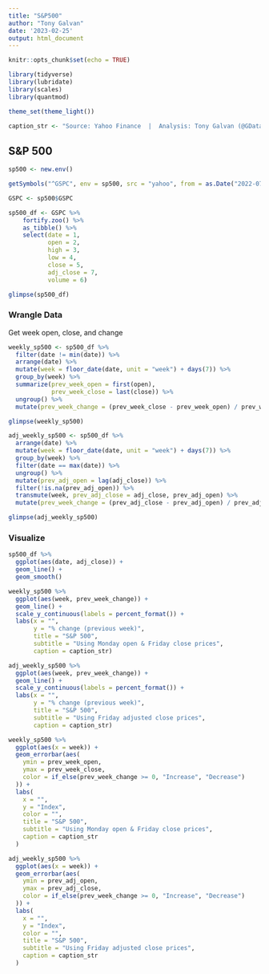```yaml
---
title: "S&P500"
author: "Tony Galvan"
date: '2023-02-25'
output: html_document
---
```


```r

knitr::opts_chunk$set(echo = TRUE)

library(tidyverse)
library(lubridate)
library(scales)
library(quantmod)

theme_set(theme_light())

caption_str <- "Source: Yahoo Finance  |  Analysis: Tony Galvan (@GDataScience1)"

```

## S&P 500

```r

sp500 <- new.env()

getSymbols("^GSPC", env = sp500, src = "yahoo", from = as.Date("2022-07-29"), to = as.Date("2023-02-24"), )

GSPC <- sp500$GSPC

sp500_df <- GSPC %>%
    fortify.zoo() %>% 
    as_tibble() %>%
    select(date = 1,
           open = 2,
           high = 3,
           low = 4,
           close = 5,
           adj_close = 7,
           volume = 6)

glimpse(sp500_df)

```

### Wrangle Data
Get week open, close, and change

```r

weekly_sp500 <- sp500_df %>%
  filter(date != min(date)) %>%
  arrange(date) %>%
  mutate(week = floor_date(date, unit = "week") + days(7)) %>%
  group_by(week) %>%
  summarize(prev_week_open = first(open),
            prev_week_close = last(close)) %>%
  ungroup() %>%
  mutate(prev_week_change = (prev_week_close - prev_week_open) / prev_week_open)

glimpse(weekly_sp500)

adj_weekly_sp500 <- sp500_df %>%
  arrange(date) %>%
  mutate(week = floor_date(date, unit = "week") + days(7)) %>%
  group_by(week) %>%
  filter(date == max(date)) %>%
  ungroup() %>%
  mutate(prev_adj_open = lag(adj_close)) %>%
  filter(!is.na(prev_adj_open)) %>%
  transmute(week, prev_adj_close = adj_close, prev_adj_open) %>%
  mutate(prev_week_change = (prev_adj_close - prev_adj_open) / prev_adj_open)

glimpse(adj_weekly_sp500)

```

### Visualize

```r

sp500_df %>%
  ggplot(aes(date, adj_close)) +
  geom_line() +
  geom_smooth()

```


```r

weekly_sp500 %>%
  ggplot(aes(week, prev_week_change)) +
  geom_line() +
  scale_y_continuous(labels = percent_format()) +
  labs(x = "",
       y = "% change (previous week)",
       title = "S&P 500",
       subtitle = "Using Monday open & Friday close prices",
       caption = caption_str)

adj_weekly_sp500 %>%
  ggplot(aes(week, prev_week_change)) +
  geom_line() +
  scale_y_continuous(labels = percent_format()) +
  labs(x = "",
       y = "% change (previous week)",
       title = "S&P 500",
       subtitle = "Using Friday adjusted close prices",
       caption = caption_str)

```

```r

weekly_sp500 %>%
  ggplot(aes(x = week)) +
  geom_errorbar(aes(
    ymin = prev_week_open,
    ymax = prev_week_close,
    color = if_else(prev_week_change >= 0, "Increase", "Decrease")
  )) +
  labs(
    x = "",
    y = "Index",
    color = "",
    title = "S&P 500",
    subtitle = "Using Monday open & Friday close prices",
    caption = caption_str
  )

adj_weekly_sp500 %>%
  ggplot(aes(x = week)) +
  geom_errorbar(aes(
    ymin = prev_adj_open,
    ymax = prev_adj_close,
    color = if_else(prev_week_change >= 0, "Increase", "Decrease")
  )) +
  labs(
    x = "",
    y = "Index",
    color = "",
    title = "S&P 500",
    subtitle = "Using Friday adjusted close prices",
    caption = caption_str
  )

```

